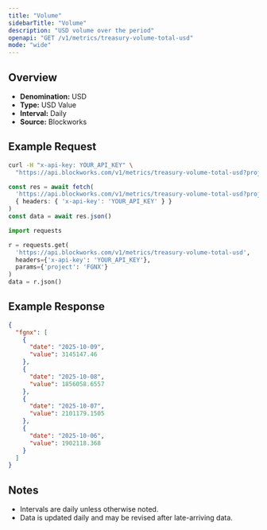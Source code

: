 ```yaml
---
title: "Volume"
sidebarTitle: "Volume"
description: "USD volume over the period"
openapi: "GET /v1/metrics/treasury-volume-total-usd"
mode: "wide"
---
```


## Overview

- **Denomination:** USD
- **Type:** USD Value
- **Interval:** Daily
- **Source:** Blockworks

## Example Request

<CodeGroup>

```bash cURL
curl -H "x-api-key: YOUR_API_KEY" \
  "https://api.blockworks.com/v1/metrics/treasury-volume-total-usd?project=FGNX"
```

```typescript TypeScript
const res = await fetch(
  'https://api.blockworks.com/v1/metrics/treasury-volume-total-usd?project=FGNX',
  { headers: { 'x-api-key': 'YOUR_API_KEY' } }
)
const data = await res.json()
```

```python Python
import requests

r = requests.get(
  'https://api.blockworks.com/v1/metrics/treasury-volume-total-usd',
  headers={'x-api-key': 'YOUR_API_KEY'},
  params={'project': 'FGNX'}
)
data = r.json()
```

</CodeGroup>

## Example Response

```json
{
  "fgnx": [
    {
      "date": "2025-10-09",
      "value": 3145147.46
    },
    {
      "date": "2025-10-08",
      "value": 1856058.6557
    },
    {
      "date": "2025-10-07",
      "value": 2101179.1505
    },
    {
      "date": "2025-10-06",
      "value": 1902118.368
    }
  ]
}
```

## Notes
- Intervals are daily unless otherwise noted.
- Data is updated daily and may be revised after late-arriving data.